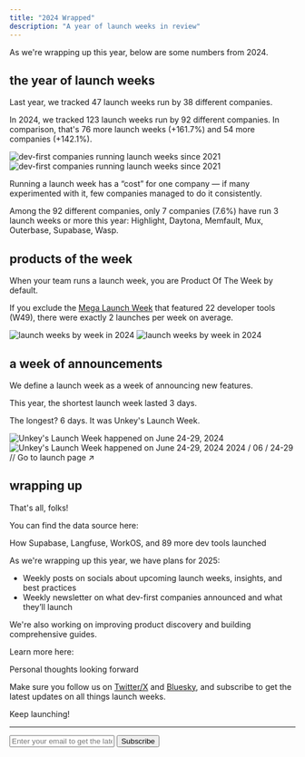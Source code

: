 ```yaml
---
title: "2024 Wrapped"
description: "A year of launch weeks in review"
---
```


As we're wrapping up this year, below are some numbers from 2024.

## the year of launch weeks

Last year, we tracked 47 launch weeks run by 38 different companies.

In 2024, we tracked 123 launch weeks run by 92 different companies. In comparison, that's 76 more launch weeks (+161.7%) and 54 more companies (+142.1%).

<Frame caption="# of dev-first companies running launch weeks since 2021">
  <img
    className="block dark:hidden"
    src="/img/2024/wrapped/2024-launch-weeks-by-companies-light.png"
    alt="dev-first companies running launch weeks since 2021"
  />
  <img
    className="hidden dark:block"
    src="/img/2024/wrapped/2024-launch-weeks-by-companies-dark.png"
    alt="dev-first companies running launch weeks since 2021"
  />
</Frame>

Running a launch week has a “cost” for one company — if many experimented with it, few companies managed to do it consistently.

Among the 92 different companies, only 7 companies (7.6%) have run 3 launch weeks or more this year: Highlight, Daytona, Memfault, Mux, Outerbase, Supabase, Wasp.

## products of the week

When your team runs a launch week, you are Product Of The Week by default.

If you exclude the [Mega Launch Week](/lw/2024/mega) that featured 22 developer tools (W49), there were exactly 2 launches per week on average.

<Frame caption="# of launch weeks by week in 2024">
  <img
    className="block dark:hidden"
    src="/img/2024/wrapped/2024-launch-weeks-by-week-light.png"
    alt="launch weeks by week in 2024"
  />
  <img
    className="hidden dark:block"
    src="/img/2024/wrapped/2024-launch-weeks-by-week-dark.png"
    alt="launch weeks by week in 2024"
  />
</Frame>

## a week of announcements

We define a launch week as a week of announcing new features.

This year, the shortest launch week lasted 3 days.

The longest? 6 days. It was Unkey's Launch Week.

<Frame caption="Unkey's Launch Week">
  <img
    className="block dark:hidden"
    src="/img/2024/wrapped/2024-launch-weeks-unkey-light.png"
    alt="Unkey's Launch Week happened on June 24-29, 2024"
  />
  <img
    className="hidden dark:block"
    src="/img/2024/wrapped/2024-launch-weeks-unkey-dark.png"
    alt="Unkey's Launch Week happened on June 24-29, 2024"
  />
</Frame>

<Card title="Unkey Launch Week" href="https://www.unkey.com/accelerate">
  2024 / 06 / 24-29 // Go to launch page ↗︎
</Card>

## wrapping up

That's all, folks!

You can find the data source here:

<Card title="Who launched in 2024" href="https://launchweek.dev/lw/2024">
    How Supabase, Langfuse, WorkOS, and 89 more dev tools launched
</Card>

As we're wrapping up this year, we have plans for 2025:

- Weekly posts on socials about upcoming launch weeks, insights, and best practices
- Weekly newsletter on what dev-first companies announced and what they’ll launch

We're also working on improving product discovery and building comprehensive guides.

Learn more here:

<Card title="The future of launchweek.dev" href="https://launchweek.dev/n/forward">
    Personal thoughts looking forward
</Card>

Make sure you follow us on [Twitter/X](https://x.com/launchweekdev) and [Bluesky](https://bsky.app/profile/launchweek.dev), and subscribe to get the latest updates on all things launch weeks.

Keep launching!

---

<form
  action="https://buttondown.com/api/emails/embed-subscribe/launchweek.dev"
  method="post"
  target="popupwindow"
  onsubmit="window.open('https://buttondown.com/launchweek.dev', 'popupwindow')"
  class="embeddable-buttondown-form"
>
  <input
    type="email"
    name="email"
    placeholder="Enter your email to get the latest updates"
    id="bd-email"
  />
  <input type="submit" value="Subscribe" />
</form>
